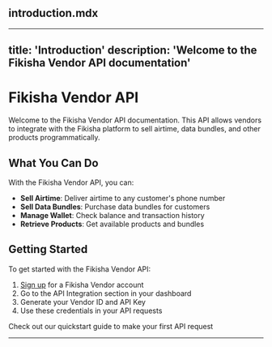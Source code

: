 ## introduction.mdx

---
title: 'Introduction'
description: 'Welcome to the Fikisha Vendor API documentation'
---

# Fikisha Vendor API

Welcome to the Fikisha Vendor API documentation. This API allows vendors to integrate with the Fikisha platform to sell airtime, data bundles, and other products programmatically.

## What You Can Do

With the Fikisha Vendor API, you can:

- **Sell Airtime**: Deliver airtime to any customer's phone number
- **Sell Data Bundles**: Purchase data bundles for customers
- **Manage Wallet**: Check balance and transaction history
- **Retrieve Products**: Get available products and bundles

## Getting Started

To get started with the Fikisha Vendor API:

1. [Sign up](https://vendor.fikisha.com/signup) for a Fikisha Vendor account
2. Go to the API Integration section in your dashboard
3. Generate your Vendor ID and API Key
4. Use these credentials in your API requests

<Card title="Ready to dive in?" icon="code" href="/quickstart">
  Check out our quickstart guide to make your first API request
</Card>

---
